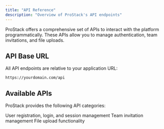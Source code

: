 ```yaml
---
title: "API Reference"
description: "Overview of ProStack's API endpoints"
---
```


ProStack offers a comprehensive set of APIs to interact with the platform programmatically. These APIs allow you to manage authentication, team invitations, and file uploads.

## API Base URL

All API endpoints are relative to your application URL:

```
https://yourdomain.com/api
```

## Available APIs

ProStack provides the following API categories:

<CardGroup cols={3}>
  <Card
    title="Authentication API"
    icon="lock"
    href="/api-reference/authentication"
  >
    User registration, login, and session management
  </Card>
  <Card
    title="Team API"
    icon="users"
    href="/api-reference/team"
  >
    Team invitation management
  </Card>
  <Card
    title="Upload API"
    icon="upload"
    href="/api-reference/upload"
  >
    File upload functionality
  </Card>
</CardGroup>